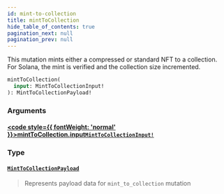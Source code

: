 ```yaml
---
id: mint-to-collection
title: mintToCollection
hide_table_of_contents: true
pagination_next: null
pagination_prev: null
---
```








This mutation mints either a compressed or standard NFT to a collection.
For Solana, the mint is verified and the collection size incremented.

```graphql
mintToCollection(
  input: MintToCollectionInput!
): MintToCollectionPayload!
```


### Arguments

#### [<code style={{ fontWeight: 'normal' }}>mintToCollection.<b>input</b></code>](#)<Bullet />[`MintToCollectionInput!`](/api/inputs/mint-to-collection-input) <Badge class="secondary" text="non-null"/> <Badge class="secondary" text="input"/>
> 
> 

### Type

#### [`MintToCollectionPayload`](/api/objects/mint-to-collection-payload) <Badge class="secondary" text="object"/>
> Represents payload data for `mint_to_collection` mutation
> 





